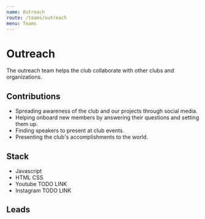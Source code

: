 ```yaml
---
name: Outreach
route: /teams/outreach
menu: Teams
---
```



# Outreach

The outreach team helps the club collaborate with other clubs and organizations.

## Contributions

- Spreading awareness of the club and our projects through social media.
- Helping onboard new members by answering their questions and setting them up.
- Finding speakers to present at club events.
- Presenting the club's accomplishments to the world.

## Stack

- Javascript
- HTML CSS
- Youtube TODO LINK
- Instagram TODO LINK

## Leads

<div style={{display:"flex", padding: "10px", borderRadius: "7px", width: "100%", flexWrap:"wrap"}}>
<Contact name="Tessa Tapmongkol" github="tessa-tapmongkol" />
</div>
